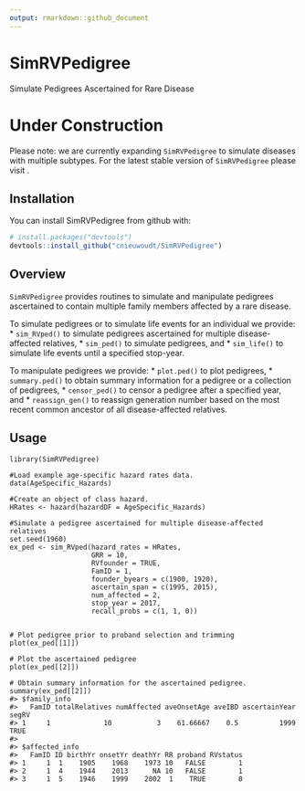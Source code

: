 ```yaml
---
output: rmarkdown::github_document
---
```


# SimRVPedigree
Simulate Pedigrees Ascertained for Rare Disease

# Under Construction

Please note: we are currently expanding `SimRVPedigree` to simulate diseases with multiple subtypes.  For the latest stable version of `SimRVPedigree` please visit \url{https://cran.r-project.org/web/packages/SimRVPedigree/index.html}.


## Installation

You can install SimRVPedigree from github with:

```r
# install.packages("devtools")
devtools::install_github("cnieuwoudt/SimRVPedigree")
```

## Overview
`SimRVPedigree` provides routines to simulate and manipulate pedigrees ascertained to contain multiple family members affected by a rare disease.

To simulate pedigrees or to simulate life events for an individual we provide:
* `sim_RVped()` to simulate pedigrees ascertained for multiple disease-affected relatives,
* `sim_ped()` to simulate pedigrees, and
* `sim_life()` to simulate life events until a specified stop-year.

To manipulate pedigrees we provide:
* `plot.ped()` to plot pedigrees,
* `summary.ped()` to obtain summary information for a pedigree or a collection of pedigrees,
* `censor_ped()` to censor a pedigree after a specified year, and
* `reassign_gen()` to reassign generation number based on the most recent common ancestor of all disease-affected relatives.

## Usage
```
library(SimRVPedigree)

#Load example age-specific hazard rates data.
data(AgeSpecific_Hazards)

#Create an object of class hazard.
HRates <- hazard(hazardDF = AgeSpecific_Hazards)

#Simulate a pedigree ascertained for multiple disease-affected relatives
set.seed(1960)
ex_ped <- sim_RVped(hazard_rates = HRates,
                    GRR = 10,
                    RVfounder = TRUE,
                    FamID = 1,
                    founder_byears = c(1900, 1920),
                    ascertain_span = c(1995, 2015),
                    num_affected = 2,
                    stop_year = 2017,
                    recall_probs = c(1, 1, 0))


# Plot pedigree prior to proband selection and trimming
plot(ex_ped[[1]])

# Plot the ascertained pedigree
plot(ex_ped[[2]])

# Obtain summary information for the ascertained pedigree.
summary(ex_ped[[2]])
#> $family_info
#>   FamID totalRelatives numAffected aveOnsetAge aveIBD ascertainYear segRV
#> 1     1             10           3    61.66667    0.5          1999  TRUE
#> 
#> $affected_info
#>   FamID ID birthYr onsetYr deathYr RR proband RVstatus
#> 1     1  1    1905    1968    1973 10   FALSE        1
#> 2     1  4    1944    2013      NA 10   FALSE        1
#> 3     1  5    1946    1999    2002  1    TRUE        0
```
